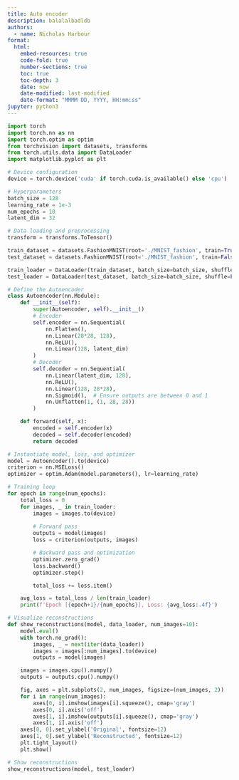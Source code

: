 ```yaml
---
title: Auto encoder 
description: balalalbadldb
authors:
  - name: Nicholas Harbour
format: 
  html:
    embed-resources: true
    code-fold: true
    number-sections: true
    toc: true
    toc-depth: 3
    date: now
    date-modified: last-modified
    date-format: "MMMM DD, YYYY, HH:mm:ss"
jupyter: python3
---
```




```python

import torch
import torch.nn as nn
import torch.optim as optim
from torchvision import datasets, transforms
from torch.utils.data import DataLoader
import matplotlib.pyplot as plt

# Device configuration
device = torch.device('cuda' if torch.cuda.is_available() else 'cpu')

# Hyperparameters
batch_size = 128
learning_rate = 1e-3
num_epochs = 10
latent_dim = 32

# Data loading and preprocessing
transform = transforms.ToTensor()

train_dataset = datasets.FashionMNIST(root='./MNIST_fashion', train=True, download=True, transform=transform)
test_dataset = datasets.FashionMNIST(root='./MNIST_fashion', train=False, download=True, transform=transform)

train_loader = DataLoader(train_dataset, batch_size=batch_size, shuffle=True)
test_loader = DataLoader(test_dataset, batch_size=batch_size, shuffle=False)

# Define the Autoencoder
class Autoencoder(nn.Module):
    def __init__(self):
        super(Autoencoder, self).__init__()
        # Encoder
        self.encoder = nn.Sequential(
            nn.Flatten(),
            nn.Linear(28*28, 128),
            nn.ReLU(),
            nn.Linear(128, latent_dim)
        )
        # Decoder
        self.decoder = nn.Sequential(
            nn.Linear(latent_dim, 128),
            nn.ReLU(),
            nn.Linear(128, 28*28),
            nn.Sigmoid(),  # Ensure outputs are between 0 and 1
            nn.Unflatten(1, (1, 28, 28))
        )

    def forward(self, x):
        encoded = self.encoder(x)
        decoded = self.decoder(encoded)
        return decoded

# Instantiate model, loss, and optimizer
model = Autoencoder().to(device)
criterion = nn.MSELoss()
optimizer = optim.Adam(model.parameters(), lr=learning_rate)

# Training loop
for epoch in range(num_epochs):
    total_loss = 0
    for images, _ in train_loader:
        images = images.to(device)
        
        # Forward pass
        outputs = model(images)
        loss = criterion(outputs, images)

        # Backward pass and optimization
        optimizer.zero_grad()
        loss.backward()
        optimizer.step()

        total_loss += loss.item()

    avg_loss = total_loss / len(train_loader)
    print(f'Epoch [{epoch+1}/{num_epochs}], Loss: {avg_loss:.4f}')

# Visualize reconstructions
def show_reconstructions(model, data_loader, num_images=10):
    model.eval()
    with torch.no_grad():
        images, _ = next(iter(data_loader))
        images = images[:num_images].to(device)
        outputs = model(images)

    images = images.cpu().numpy()
    outputs = outputs.cpu().numpy()

    fig, axes = plt.subplots(2, num_images, figsize=(num_images, 2))
    for i in range(num_images):
        axes[0, i].imshow(images[i].squeeze(), cmap='gray')
        axes[0, i].axis('off')
        axes[1, i].imshow(outputs[i].squeeze(), cmap='gray')
        axes[1, i].axis('off')
    axes[0, 0].set_ylabel('Original', fontsize=12)
    axes[1, 0].set_ylabel('Reconstructed', fontsize=12)
    plt.tight_layout()
    plt.show()

# Show reconstructions
show_reconstructions(model, test_loader)


```


